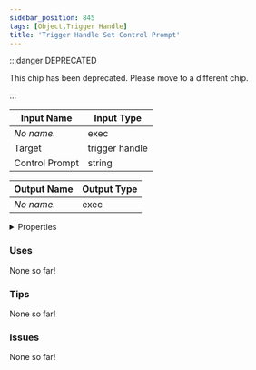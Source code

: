 ```yaml
---
sidebar_position: 845
tags: [Object,Trigger Handle]
title: 'Trigger Handle Set Control Prompt'
---
```


:::danger DEPRECATED

This chip has been deprecated. Please move to a different chip.

:::



<DocusaurusSvg />

| Input Name | Input Type |
|-----------|-----------|
| *No name.* | exec |
| Target | trigger handle |
| Control Prompt | string |

| Output Name | Output Type |
|-----------|-----------|
| *No name.* | exec |


<details>
  <summary>Properties</summary>
  <div>
    <div>
    <table>
      <thead>
        <tr>
          <th>Is beta required?</th>
          <th>No</th>
        </tr>
        <tr>
          <th>Is this chip a trolling risk?</th>
          <th>No</th>
        </tr>
        <tr>
          <th>Is this chip a role assignment risk?</th>
          <th>No</th>
        </tr>
        <tr>
          <th>Chip UUID</th>
          <th>f4bc9ad9-6050-4c89-b33d-3c780b357d95</th>
        </tr>
        <tr>
          <th>Room availability</th>
          <th>Available everywhere</th>
        </tr>
      </thead>
    </table>
    </div>
  </div>
</details>

### Uses

None so far!

### Tips

None so far!

### Issues

None so far!